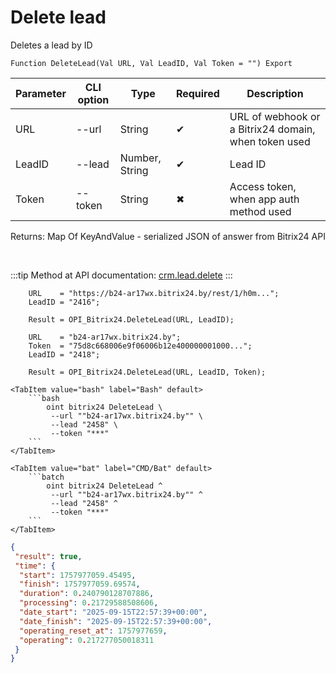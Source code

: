 ﻿---
sidebar_position: 2
description: Delete lead and other functions to work with Bitrix24 in the Open Integration Package, a free open-source integration library for 1C:Enterprise 8, OneScript and CLI
keywords: [1C, 1С, 1С:Enterprise, 1С:Enterprise 8.3, API, Integration, Services, Exchange, OneScript, CLI, Bitrix24]
---


# Delete lead
 Deletes a lead by ID



`Function DeleteLead(Val URL, Val LeadID, Val Token = "") Export`

  | Parameter | CLI option | Type | Required | Description |
  |-|-|-|-|-|
  | URL | --url | String | &#x2714; | URL of webhook or a Bitrix24 domain, when token used |
  | LeadID | --lead | Number, String | &#x2714; | Lead ID |
  | Token | --token | String | &#x2716; | Access token, when app auth method used |

  
  Returns:  Map Of KeyAndValue - serialized JSON of answer from Bitrix24 API

<br/>

:::tip
Method at API documentation: [crm.lead.delete](https://dev.1c-bitrix.ru/rest_help/crm/leads/crm_lead_delete.php)
:::
<br/>


```bsl title="1C:Enterprise/OneScript code example"
    URL    = "https://b24-ar17wx.bitrix24.by/rest/1/h0m...";
    LeadID = "2416";

    Result = OPI_Bitrix24.DeleteLead(URL, LeadID);

    URL    = "b24-ar17wx.bitrix24.by";
    Token  = "75d8c668006e9f06006b12e400000001000...";
    LeadID = "2418";

    Result = OPI_Bitrix24.DeleteLead(URL, LeadID, Token);
```
 

 <Tabs>
  
    <TabItem value="bash" label="Bash" default>
        ```bash
            oint bitrix24 DeleteLead \
             --url ""b24-ar17wx.bitrix24.by"" \
             --lead "2458" \
             --token "***"
        ```
    </TabItem>
  
    <TabItem value="bat" label="CMD/Bat" default>
        ```batch
            oint bitrix24 DeleteLead ^
             --url ""b24-ar17wx.bitrix24.by"" ^
             --lead "2458" ^
             --token "***"
        ```
    </TabItem>
</Tabs>


```json title="Result"
{
 "result": true,
 "time": {
  "start": 1757977059.45495,
  "finish": 1757977059.69574,
  "duration": 0.240790128707886,
  "processing": 0.21729588508606,
  "date_start": "2025-09-15T22:57:39+00:00",
  "date_finish": "2025-09-15T22:57:39+00:00",
  "operating_reset_at": 1757977659,
  "operating": 0.217277050018311
 }
}
```
